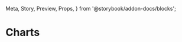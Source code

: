   Meta,
  Story,
  Preview,
  Props,
} from '@storybook/addon-docs/blocks';

<Meta title="Charts" component={Charts} />

# Charts

<Preview>
  <Story name="Single">
    <Charts {...data} />
  </Story>
  <Story name="Double">
    <Charts {...data1} />
  </Story>
  <Story name="Disable">
    <Charts
      disableChartTypes={['Table', 'Bar', 'Line']}
      {...data1}
    />
  </Story>
</Preview>

<Props of={Charts} />
